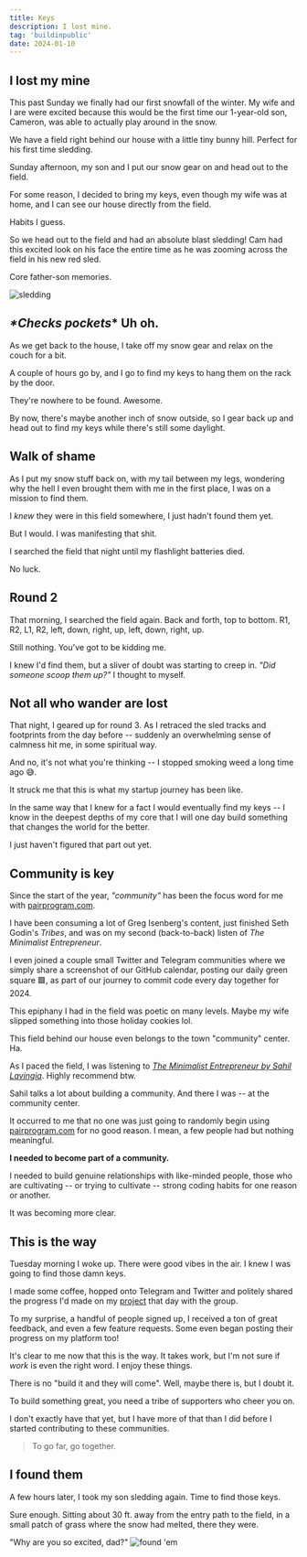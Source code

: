 ```yaml
---
title: Keys
description: I lost mine.
tag: 'buildinpublic'
date: 2024-01-10
---
```


## I lost my mine

This past Sunday we finally had our first snowfall of the winter. My wife and I are were excited because this would be the
first time our 1-year-old son, Cameron, was able to actually play around in the snow.

We have a field right behind our house with a little tiny bunny hill. Perfect for his first time sledding.

Sunday afternoon, my son and I put our snow gear on and head out to the field.

For some reason, I decided to bring my keys, even though my wife was at home, and I can see our house directly from the field.

Habits I guess.

So we head out to the field and had an absolute blast sledding! Cam had this excited look on his face the entire time as he was zooming across the field in his new red sled.

Core father-son memories.

![sledding](../../public/img/posts/keys/sledding.png)


## *\*Checks pockets*\* Uh oh.
As we get back to the house, I take off my snow gear and relax on the couch for a bit.

A couple of hours go by, and I go to find my keys to hang them on the rack by the door.

They're nowhere to be found. Awesome.

By now, there's maybe another inch of snow outside, so I gear back up and head out to find my keys while there's still some daylight.

## Walk of shame
As I put my snow stuff back on, with my tail between my legs, wondering why the hell I even brought them with me in the first place, I was on a mission to find them.

I *knew* they were in this field somewhere, I just hadn't found them yet.

But I would. I was manifesting that shit.

I searched the field that night until my flashlight batteries died.

No luck.

## Round 2
That morning, I searched the field again. Back and forth, top to bottom. R1, R2, L1, R2, left, down, right, up, left, down, right, up.

Still nothing. You've got to be kidding me.

I knew I'd find them, but a sliver of doubt was starting to creep in. *"Did someone scoop them up?"* I thought to myself.

## Not all who wander are lost
That night, I geared up for round 3. As I retraced the sled tracks and footprints from the day before -- suddenly an overwhelming sense of calmness hit me, in some spiritual way.

And no, it's not what you're thinking -- I stopped smoking weed a long time ago 😅.

It struck me that this is what my startup journey has been like.

In the same way that I knew for a fact I would eventually find my keys -- I know in the deepest depths of my core that I will one day build something that changes the world for the better.

I just haven't figured that part out yet.

## Community is key
Since the start of the year, *"community"* has been the focus word for me with [pairprogram.com](https://pairprogram.com?ref=journal.timwheeler.com/posts/keys).

I have been consuming a lot of Greg Isenberg's content, just finished Seth Godin's *Tribes*, and was on my second (back-to-back) listen of *The Minimalist Entrepreneur*.

I even joined a couple small Twitter and Telegram communities where we simply share a screenshot of our GitHub calendar, posting our daily green square 🟩, as part of our journey to commit code every day together for 2024.

This epiphany I had in the field was poetic on many levels. Maybe my wife slipped something into those holiday cookies lol.

This field behind our house even belongs to the town "community" center. Ha.

As I paced the field, I was listening to *[The Minimalist Entrepreneur by Sahil Lavingia](https://www.audible.com/pd/The-Minimalist-Entrepreneur-Audiobook/0593457080?action_code=ASSGB149080119000H&share_location=pdp)*. Highly recommend btw.

Sahil talks a lot about building a community. And there I was -- at the community center.

It occurred to me that no one was just going to randomly begin using [pairprogram.com](https://pairprogram.com?ref=journal.timwheeler.com/posts/keys) for no good reason. I mean, a few people had but nothing meaningful.

**I needed to become part of a community.**

I needed to build genuine relationships with like-minded people, those who are cultivating -- or trying to cultivate -- strong coding habits for one reason or another.

It was becoming more clear.

## This is the way
Tuesday morning I woke up. There were good vibes in the air. I knew I was going to find those damn keys.

I made some coffee, hopped onto Telegram and Twitter and politely shared the progress I'd made on my [project](https://pairprogram.com?ref=journal.timwheeler.com/posts/keys) that day with the group.

To my surprise, a handful of people signed up, I received a ton of great feedback, and even a few feature requests. Some even began posting their progress on my platform too!

It's clear to me now that this is the way. It takes work, but I'm not sure if *work* is even the right word. I enjoy these things.

There is no "build it and they will come". Well, maybe there is, but I doubt it.

To build something great, you need a tribe of supporters who cheer you on.

I don't exactly have that yet, but I have more of that than I did before I started contributing to these communities.

> To go far, go together.

## I found them
A few hours later, I took my son sledding again. Time to find those keys.

Sure enough. Sitting about 30 ft. away from the entry path to the field, in a small patch of grass where the snow had melted, there they were.

"Why are you so excited, dad?"
![found 'em](../../public/img/posts/keys/found-em.png)

